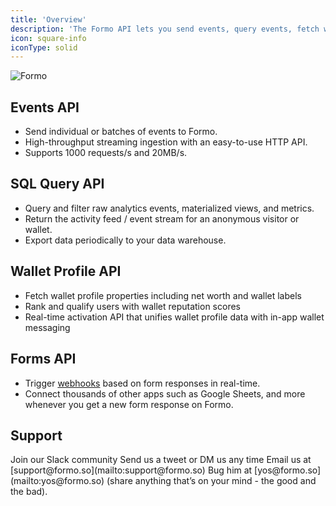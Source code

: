 ```yaml
---
title: 'Overview'
description: 'The Formo API lets you send events, query events, fetch wallet profiles, and configure webhooks, and more.'
icon: square-info
iconType: solid
---
```


<Frame>
  <img src="/images/intro2.png" alt="Formo" />
</Frame>

## Events API

- Send individual or batches of events to Formo.
- High-throughput streaming ingestion with an easy-to-use HTTP API.
- Supports 1000 requests/s and 20MB/s.

## SQL Query API

- Query and filter raw analytics events, materialized views, and metrics.
- Return the activity feed / event stream for an anonymous visitor or wallet.
- Export data periodically to your data warehouse.

## Wallet Profile API

- Fetch wallet profile properties including net worth and wallet labels
- Rank and qualify users with wallet reputation scores
- Real-time activation API that unifies wallet profile data with in-app wallet messaging

## Forms API

- Trigger [webhooks](/api-reference/webhooks) based on form responses in real-time. 
- Connect thousands of other apps such as Google Sheets, and more whenever you get a new form response on Formo.

## Support

<CardGroup cols={2}>
  <Card title="Slack" icon="slack" href="https://formo.so/slack">
    Join our Slack community
  </Card>
  <Card title="Twitter" icon="x" href="https://x.com/getformo">
    Send us a tweet or DM us any time
  </Card>
  <Card title="Email" icon="envelope" href="mailto:support@formo.so">
    Email us at [support@formo.so](mailto:support@formo.so)
  </Card>
  <Card title="Founder" icon="comments" href="mailto:yos@formo.so">
    Bug him at [yos@formo.so](mailto:yos@formo.so) (share anything that’s on your mind - the good and the bad).
  </Card>
</CardGroup>